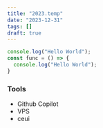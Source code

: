```yaml
---
title: "2023.temp"
date: "2023-12-31"
tags: []
draft: true
---
```

```javascript
console.log("Hello World");
const func = () => {
  console.log("Hello World");
}
```
### Tools
- Github Copilot
- VPS
- ceui
